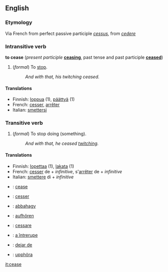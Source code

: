 ==English==
===Etymology===
Via French from perfect passive participle ''[[cessus]]'', from ''[[cedere]]''

===Intransitive verb===
'''to cease''' (''present participle'' '''[[ceasing]]''', past tense and past participle '''[[ceased]]''')

# (''formal'') To [[stop]].
#:''And with that, his twitching ceased.''

====Translations====
*Finnish: [[loppua]] (1), [[päättyä]] (1)
*French: [[cesser]], [[arrêter]]
*Italian: [[smettersi]]

===Transitive verb===
# (''formal'') To stop doing (something).
#:''And with that, he ceased [[twitch]]ing.''

====Translations====
*Finnish: [[lopettaa]] (1), [[lakata]] (1)
*French: [[cesser]] de + ''infinitive'', s'[[arrêter]] de + ''infinitive''
*Italian: [[smettere]] di + ''infinitive''
*{{en}}: [[:en:cease|cease]]
*{{fr}}: [[:fr:cesser|cesser]]
*{{hu}}: [[:hu:abbahagy|abbahagy]]
*{{de}}: [[:de:aufhören|aufhören]]
*{{it}}: [[:it:cessare|cessare]]
*{{ro}}: [[:ro:a întrerupe|a întrerupe]]
*{{es}}: [[:es:dejar de|dejar de]]
*{{sv}}: [[:sv:upphöra|upphöra]]

[[it:cease]]